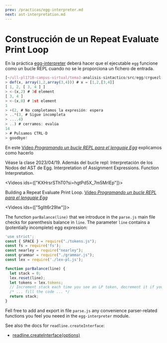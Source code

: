 ```yaml
---
prev: /practicas/egg-interpreter.md
next: ast-interpretation.md
---
```




# Construcción de un Repeat Evaluate Print Loop

En la práctica [egg-interpreter](/practicas/egg-interpreter/) deberá hacer  que el ejecutable `egg` funcione como un bucle REPL cuando no se le proporciona un fichero de entrada. 


```js
[~/ull-pl1718-campus-virtual/tema3-analisis-sintactico/src/egg/crguezl-egg(private)]$ bin/egg.js
> def(x, array(1,2,array(3,4))) # x = [1,2,[3,4]]
[ 1, 2, [ 3, 4 ] ]
> <-(x,2) # 3d element
[ 3, 4 ]
> <-(x,0) # 1st element
1
> +(2, # No completamos la expresión: espera
> ..*(3, # Sigue incompleta
> ....4)
> ..) # cerramos: evalúa
14
> # Pulsamos CTRL-D
> goodbye!
```

En este [Vídeo *Programando un bucle REPL para el lenguaje Egg*](https://youtu.be/5gIlt6r29lw) explicamos como hacerlo

Véase la clase 2023/04/19. Además del bucle repl: Interpretación de los Nodos del AST de Egg. Interpretation of Assignment Expressions. Function Interpretation. 

<Videos ids={["KXHrsrSThT0?si=hgtPd5X_7m5MrlEp"]}></Videos>

Building a Repeat Evaluate Print Loop. [Vídeo *Programando un bucle REPL para el lenguaje Egg*](https://youtu.be/5gIlt6r29lw)

<Videos ids={["5gIlt6r29lw"]}></Videos>


The function `parBalance(line)` that we introduce in the `parse.js` main file checks for parenthesis balance in `line`. The parameter `line` contains a (potentially incomplete)
egg expression:


```js
'use strict';
const { SPACE } = require("./tokens.js");
const fs = require('fs');
const nearley = require("nearley");
const grammar = require("./grammar.js");
const lex = require('./lex-pl.js');

function parBalance(line) {
  let stack = 0;
  lex.reset(line);
  let tokens = lex.tokens;
  // Increment stack each time you see an LP token, decrement it if you see a RP 
  /* ... fill the code ... */
  return stack;
}
```

Fell free to add and export in file `parse.js`  any convenience parser-related functions you feel you neeed in the `egg-interpreter` module.


See also the docs for `readline.createInterface`:

* [readline.createInterface(options)](https://nodejs.org/api/readline.html#readlinecreateinterfaceoptions)
